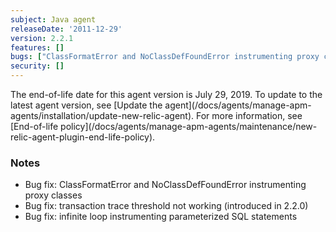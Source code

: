 ```yaml
---
subject: Java agent
releaseDate: '2011-12-29'
version: 2.2.1
features: []
bugs: ["ClassFormatError and NoClassDefFoundError instrumenting proxy classes", "Transaction trace threshold not working", "Infinite loop instrumenting parameterized SQL statements"]
security: []
---
```


<Callout variant="important">
  The end-of-life date for this agent version is July 29, 2019. To update to the latest agent version, see [Update the agent](/docs/agents/manage-apm-agents/installation/update-new-relic-agent). For more information, see [End-of-life policy](/docs/agents/manage-apm-agents/maintenance/new-relic-agent-plugin-end-life-policy).
</Callout>

### Notes

* Bug fix: ClassFormatError and NoClassDefFoundError instrumenting proxy classes
* Bug fix: transaction trace threshold not working (introduced in 2.2.0)
* Bug fix: infinite loop instrumenting parameterized SQL statements
